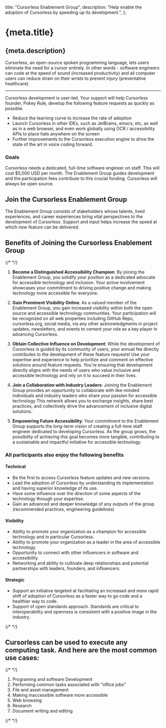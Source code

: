   title: "Cursorless Enablement Group",
  description:
    "Help enable the adoption of Cursorless by speeding up its development.",
};

# {meta.title}

## {meta.description}

Cursorless, an open-source spoken programming language, lets users eliminate the need for a cursor entirely. In other words - software engineers can code at the speed of sound (increased productivity) and all computer users can reduce strain on their wrists to prevent injury (preventative healthcare).

---

Cursorless development is user-led. Your support will help Cursorless founder, Pokey Rule, develop the following feature requests as quickly as possible.

- Reduce the learning curve to increase the rate of adoption
- Launch Cursorless in other IDEs, such as JetBrains, emacs, etc, as well as in a web browser, and even work globally using OCR / accessibility APIs to place hats anywhere on the screen
- Further improvements to the Cursorless execution engine to drive the state of the art in voice coding forward.

### Goals

Cursorless needs a dedicated, full-time software engineer on staff. This will cost $5,000 USD per month. The Enablement Group guides development and the participation fees contribute to this crucial funding. Cursorless will always be open source.

## Join the Cursorless Enablement Group

The Enablement Group consists of stakeholders whose talents, lived experiences, and career experiences bring vital perspectives to the development of Cursorless. Support and input helps increase the speed at which new feature can be delivered.

## Benefits of Joining the Cursorless Enablement Group

{/* <!--- Hey Pokey! Can you do a bit of styling for these 5 which will consider the major benefits. I have ideas in the figmaa wireframe if helpful! --> */}

1. **Become a Distinguished Accessibility Champion**: By joining the Enablement Group, you solidify your position as a dedicated advocate for accessible technology and inclusion. Your active involvement showcases your commitment to driving positive change and making technology more accessible for everyone.

2. **Gain Prominent Visibility Online**: As a valued member of the Enablement Group, you gain increased visibility within both the open source and accessible technology communities. Your participation will be recognized on all web properties including GitHub Repo, cursorless.org, social media, via any other acknowledgments in project updates, newsletters, and events to cement your role as a key player in advancing Cursorless.

3. **Obtain Collective Influence on Development**: While the development of Cursorless is guided by its community of users, your annual fee directly contributes to the development of these feature requests! Use your expertise and experience to help prioritize and comment on effective solutions around feature requests. You're ensuring that development directly aligns with the needs of users who value inclusive and accessible technology and rely on it to succeed in their lives.

4. **Join a Collaboration with Industry Leaders**: Joining the Enablement Group provides an opportunity to collaborate with like-minded individuals and industry leaders who share your passion for accessible technology This network allows you to exchange insights, share best practices, and collectively drive the advancement of inclusive digital solutions.

5. **Empowering Future Accessibility**: Your commitment to the Enablement Group supports the long-term vision of creating a full-time staff engineer dedicated to developing Cursorless. As the group grows, the possibility of achieving this goal becomes more tangible, contributing to a sustainable and impactful initiative for accessible technology.

### All participants also enjoy the following benefits

#### Technical

- Be the first to access Cursorless feature updates and new versions.
- Lead the adoption of Cursorless by understanding its implementation and having superior knowledge of its use.
- Have some influence over the direction of some aspects of the technology through your expertise.
- Gain an advanced and deeper knowledge of any outputs of the group (recommended practices, engineering guidelines)

#### Visibility

- Ability to promote your organization as a champion for accessible technology and in particular Cursorless.
- Ability to promote your organization as a leader in the area of accessible technology.
- Opportunity to connect with other influencers in software and accessibility.
- Networking and ability to cultivate deep relationships and potential partnerships with leaders, founders, and influencers.

#### Strategic

- Support an initiative targeted at facilitating an increased and more rapid shift of adoption of Cursorless as a faster way to go code and a healthier way to code.
- Support of open standards approach. Standards are critical to interoperability and openness is consistent with a positive image in the industry.

{/* <!-- Individual, Nonprofit, and corporate tiers go here. I do not believe I can stylize them well --> */}

## Cursorless can be used to execute any computing task. And here are the most common use cases:

{/* <!-- I will attempt this list here --> */}

1. Programing and software Development
2. Performing common tasks associated with "office jobs"
3. File and asset management
4. Making inaccessible software more accessible
5. Web browsing
6. Research
7. Document writing and editing

{/* <!-- Footer as usual --> */}
